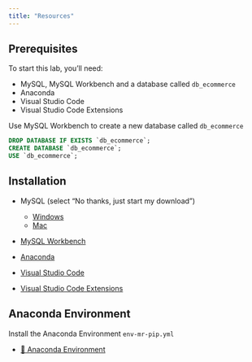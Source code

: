 ```yaml
---
title: "Resources"
---
```


## Prerequisites

To start this lab, you'll need:

- MySQL, MySQL Workbench and a database called `db_ecommerce`
- Anaconda
- Visual Studio Code 
- Visual Studio Code Extensions

Use MySQL Workbench to create a new database called `db_ecommerce`

```sql
DROP DATABASE IF EXISTS `db_ecommerce`;
CREATE DATABASE `db_ecommerce`; 
USE `db_ecommerce`;
```

## Installation

- MySQL (select "No thanks, just start my download")
  - [Windows](https://dev.mysql.com/downloads/installer/)
  - [Mac](https://dev.mysql.com/downloads/mysql/)

- [MySQL Workbench](https://dev.mysql.com/downloads/workbench/)

- [Anaconda](https://www.anaconda.com/download)

- [Visual Studio Code](https://code.visualstudio.com/)

- [Visual Studio Code Extensions](https://vscode.dev/profile/github/94d1b9a0184dec88655f9622c87b866d)

## Anaconda Environment

Install the Anaconda Environment `env-mr-pip.yml`

- [💾 Anaconda Environment](https://github.com/kirenz/environments)